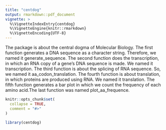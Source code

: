 ```yaml
---
title: "centdog"
output: rmarkdown::pdf_document
vignette: >
  %\VignetteIndexEntry{centdog}
  %\VignetteEngine{knitr::rmarkdown}
  %\VignetteEncoding{UTF-8}
---
```

The package is about the central dogma of Molecular Biology. The first function generates a DNA sequence as a character string. Therefore, we named it generate_sequence. The second function does the transcription, in which an RNA copy of a gene's DNA sequence is made. We named it transcription. The third function is about the splicing of RNA sequence. So, we named it aa_codon_translation. The fourth function is about translation, in which proteins are produced using RNA. We named it translation. The fifth function generates a bar plot in which we count the frequency of each amino acid.The last function was named plot_aa_frequence.
```r
knitr::opts_chunk$set(
  collapse = TRUE,
  comment = "#>"
)
```

```r
library(centdog)
```
